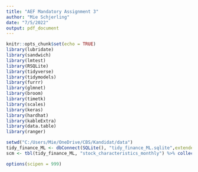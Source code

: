 ```yaml
---
title: "AEF Mandatory Assignment 3"
author: "Mie Schjerling"
date: "7/5/2022"
output: pdf_document
---
```


```r
knitr::opts_chunk$set(echo = TRUE)
library(lubridate)
library(sandwich)
library(lmtest)
library(RSQLite)
library(tidyverse)
library(tidymodels) 
library(furrr) 
library(glmnet)
library(broom)
library(timetk)
library(scales)
library(keras)
library(hardhat)
library(kableExtra)
library(data.table)
library(ranger)

setwd("C:/Users/Mie/OneDrive/CBS/Kandidat/data")
tidy_finance_ML <- dbConnect(SQLite(), "tidy_finance_ML.sqlite",extended_types = TRUE)
scm <- tbl(tidy_finance_ML, "stock_characteristics_monthly") %>% collect() 

options(scipen = 999)

```


